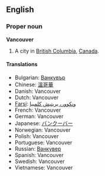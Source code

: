 ==English==
===Proper noun===
{{wikipedia}}
'''Vancouver'''

#A city in [[British Columbia]], [[Canada]].

====Translations====
*Bulgarian: [[Ванкувър]]
*Chinese: [[溫哥華]]
*Danish: Vancouver
*Dutch: Vancouver
*[[Farsi]]: [[ونکوور، بریتیش کلمبیا]]
*French: Vancouver
*German: Vancouver
*Japanese: [[バンクーバー]]
*Norwegian: Vancouver
*Polish: Vancouver
*Portuguese: Vancouver
*Russian: [[Ванкувер]]
*Spanish: Vancouver
*Swedish: Vancouver
*Vietnamese: Vancouver